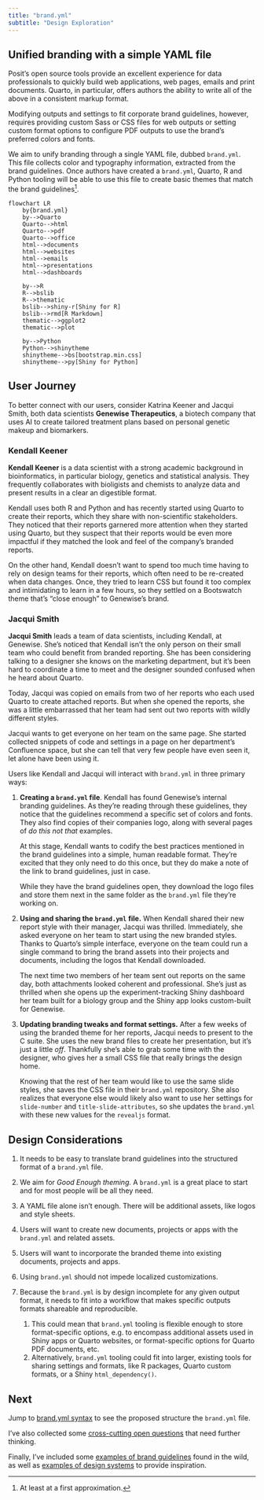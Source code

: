 ```yaml
---
title: "brand.yml"
subtitle: "Design Exploration"
---
```


## Unified branding with a simple YAML file

Posit's open source tools provide an excellent experience for data professionals to quickly build web applications, web pages, emails and print documents. Quarto, in particular, offers authors the ability to write all of the above in a consistent markup format.

Modifying outputs and settings to fit corporate brand guidelines, however, requires providing custom Sass or CSS files for web outputs or setting custom format options to configure PDF outputs to use the brand's preferred colors and fonts.

We aim to unify branding through a single YAML file, dubbed `brand.yml`. This file collects color and typography information, extracted from the brand guidelines. Once authors have created a `brand.yml`, Quarto, R and Python tooling will be able to use this file to create basic themes that match the brand guidelines[^1].

[^1]: At least at a first approximation.

```mermaid
flowchart LR
    by{brand.yml}
    by-->Quarto
    Quarto-->html
    Quarto-->pdf
    Quarto-->office
    html-->documents
    html-->websites
    html-->emails
    html-->presentations
    html-->dashboards

    by-->R
    R-->bslib
    R-->thematic
    bslib-->shiny-r[Shiny for R]
    bslib-->rmd[R Markdown]
    thematic-->ggplot2
    thematic-->plot

    by-->Python
    Python-->shinytheme
    shinytheme-->bs[bootstrap.min.css]
    shinytheme-->py[Shiny for Python]
```

## User Journey

To better connect with our users, consider Katrina Keener and Jacqui Smith, both data scientists **Genewise Therapeutics**, a biotech company that uses AI to create tailored treatment plans based on personal genetic makeup and biomarkers.

::: {.callout-note collapse="false"}
### Kendall Keener

**Kendall Keener** is a data scientist with a strong academic background in bioinformatics, in particular biology, genetics and statistical analysis. They frequently collaborates with bioligists and chemists to analyze data and present results in a clear an digestible format.

Kendall uses both R and Python and has recently started using Quarto to create their reports, which they share with non-scientific stakeholders. They noticed that their reports garnered more attention when they started using Quarto, but they suspect that their reports would be even more impactful if they matched the look and feel of the company's branded reports.

On the other hand, Kendall doesn't want to spend too much time having to rely on design teams for their reports, which often need to be re-created when data changes. Once, they tried to learn CSS but found it too complex and intimidating to learn in a few hours, so they settled on a Bootswatch theme that's "close enough" to Genewise's brand.
:::

::: {.callout-note collapse="false"}
### Jacqui Smith

**Jacqui Smith** leads a team of data scientists, including Kendall, at Genewise. She's noticed that Kendall isn't the only person on their small team who could benefit from branded reporting. She has been considering talking to a designer she knows on the marketing department, but it's been hard to coordinate a time to meet and the designer sounded confused when he heard about Quarto.

Today, Jacqui was copied on emails from two of her reports who each used Quarto to create attached reports. But when she opened the reports, she was a little embarrassed that her team had sent out two reports with wildly different styles.

Jacqui wants to get everyone on her team on the same page. She started collected snippets of code and settings in a page on her department's Confluence space, but she can tell that very few people have even seen it, let alone have been using it.
:::

Users like Kendall and Jacqui will interact with `brand.yml` in three primary ways:

1.  **Creating a `brand.yml` file**. Kendall has found Genewise's internal branding guidelines. As they're reading through these guidelines, they notice that the guidelines recommend a specific set of colors and fonts. They also find copies of their companies logo, along with several pages of *do this not that* examples.

    At this stage, Kendall wants to codify the best practices mentioned in the brand guidelines into a simple, human readable format. They're excited that they only need to do this once, but they do make a note of the link to brand guidelines, just in case.

    While they have the brand guidelines open, they download the logo files and store them next in the same folder as the `brand.yml` file they're working on.

2.  **Using and sharing the `brand.yml`** **file.** When Kendall shared their new report style with their manager, Jacqui was thrilled. Immediately, she asked everyone on her team to start using the new branded styles. Thanks to Quarto's simple interface, everyone on the team could run a single command to bring the brand assets into their projects and documents, including the logos that Kendall downloaded.

    The next time two members of her team sent out reports on the same day, both attachments looked coherent and professional. She's just as thrilled when she opens up the experiment-tracking Shiny dashboard her team built for a biology group and the Shiny app looks custom-built for Genewise.

3.  **Updating branding tweaks and format settings.** After a few weeks of using the branded theme for her reports, Jacqui needs to present to the C suite. She uses the new brand files to create her presentation, but it's just a little *off*. Thankfully she's able to grab some time with the designer, who gives her a small CSS file that really brings the design home.

    Knowing that the rest of her team would like to use the same slide styles, she saves the CSS file in their `brand.yml` repository. She also realizes that everyone else would likely also want to use her settings for `slide-number` and `title-slide-attributes`, so she updates the `brand.yml` with these new values for the `revealjs` format.

## Design Considerations

1.  It needs to be easy to translate brand guidelines into the structured format of a `brand.yml` file.

2.  We aim for *Good Enough theming.* A `brand.yml` is a great place to start and for most people will be all they need.

3.  A YAML file alone isn't enough. There will be additional assets, like logos and style sheets.

4.  Users will want to create new documents, projects or apps with the `brand.yml` and related assets.

5.  Users will want to incorporate the branded theme into existing documents, projects and apps.

6.  Using `brand.yml` should not impede localized customizations.

7.  Because the `brand.yml` is by design incomplete for any given output format, it needs to fit into a workflow that makes specific outputs formats shareable and reproducible.

    1.  This could mean that `brand.yml` tooling is flexible enough to store format-specific options, e.g. to encompass additional assets used in Shiny apps or Quarto websites, or format-specific options for Quarto PDF documents, etc.
    2.  Alternatively, `brand.yml` tooling could fit into larger, existing tools for sharing settings and formats, like R packages, Quarto custom formats, or a Shiny `html_dependency()`.

## Next

Jump to [brand.yml syntax](brand/index.qmd) to see the proposed structure the `brand.yml` file.

I've also collected some [cross-cutting open questions](brand/open-questions.qmd) that need further thinking.

Finally, I've included some [examples of brand guidelines](examples/index.qmd) found in the wild, as well as [examples of design systems](examples/index.qmd#design-systems) to provide inspiration.
